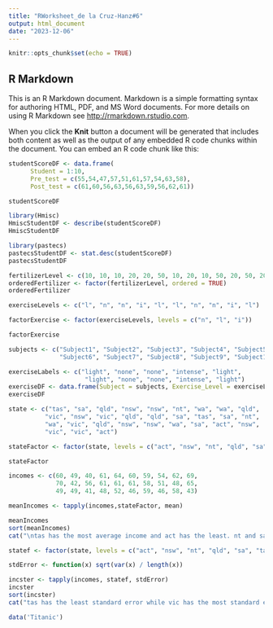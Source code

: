 ```yaml
---
title: "RWorksheet_de la Cruz-Hanz#6"
output: html_document
date: "2023-12-06"
---
```


```r
knitr::opts_chunk$set(echo = TRUE)
```

## R Markdown

This is an R Markdown document. Markdown is a simple formatting syntax for authoring HTML, PDF, and MS Word documents. For more details on using R Markdown see <http://rmarkdown.rstudio.com>.

When you click the **Knit** button a document will be generated that includes both content as well as the output of any embedded R code chunks within the document. You can embed an R code chunk like this:

```r

studentScoreDF <- data.frame(
      Student = 1:10,
      Pre_test = c(55,54,47,57,51,61,57,54,63,58),
      Post_test = c(61,60,56,63,56,63,59,56,62,61))

studentScoreDF
```
```r
library(Hmisc)
HmiscStudentDF <- describe(studentScoreDF)
HmiscStudentDF
```
```r
library(pastecs)
pastecsStudentDF <- stat.desc(studentScoreDF)
pastecsStudentDF

```

```r
fertilizerLevel <- c(10, 10, 10, 20, 20, 50, 10, 20, 10, 50, 20, 50, 20, 10)
orderedFertilizer <- factor(fertilizerLevel, ordered = TRUE)
orderedFertilizer
```
```r
exerciseLevels <- c("l", "n", "n", "i", "l", "l", "n", "n", "i", "l")

factorExercise <- factor(exerciseLevels, levels = c("n", "l", "i"))

factorExercise

subjects <- c("Subject1", "Subject2", "Subject3", "Subject4", "Subject5",
              "Subject6", "Subject7", "Subject8", "Subject9", "Subject10")

exerciseLabels <- c("light", "none", "none", "intense", "light",
                     "light", "none", "none", "intense", "light")
exerciseDF <- data.frame(Subject = subjects, Exercise_Level = exerciseLevels, Exercise_Label = exerciseLabels)
exerciseDF
```
```r
state <- c("tas", "sa", "qld", "nsw", "nsw", "nt", "wa", "wa", "qld",
          "vic", "nsw", "vic", "qld", "qld", "sa", "tas", "sa", "nt",
          "wa", "vic", "qld", "nsw", "nsw", "wa", "sa", "act", "nsw",
          "vic", "vic", "act")

stateFactor <- factor(state, levels = c("act", "nsw", "nt", "qld", "sa", "tas", "vic", "wa"))

stateFactor

```

```r
incomes <- c(60, 49, 40, 61, 64, 60, 59, 54, 62, 69,
             70, 42, 56, 61, 61, 61, 58, 51, 48, 65,
             49, 49, 41, 48, 52, 46, 59, 46, 58, 43)

meanIncomes <- tapply(incomes,stateFactor, mean)

meanIncomes
sort(meanIncomes)
cat("\ntas has the most average income and act has the least. nt and sa share the same mean and are both in the middle")
```
```r
statef <- factor(state, levels = c("act", "nsw", "nt", "qld", "sa", "tas", "vic", "wa"))

stdError <- function(x) sqrt(var(x) / length(x))

incster <- tapply(incomes, statef, stdError)
incster
sort(incster)
cat("tas has the least standard error while vic has the most standard error for the income means")

```
```r
data('Titanic')


```
